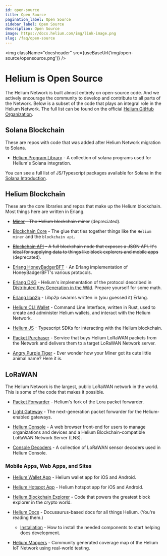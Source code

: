 ```yaml
---
id: open-source
title: Open Source
pagination_label: Open Source
sidebar_label: Open Source
description: Open Source
image: https://docs.helium.com/img/link-image.png
slug: /faq/open-source
---
```



<img className="docsheader" src={useBaseUrl('img/open-source/opensource.png')} />

# Helium is Open Source

The Helium Network is built almost entirely on open-source code. And we actively encourage the
community to develop and contribute to all parts of the Network. Below is a subset of the code that
plays an integral role in the Helium Network. The full list can be found on the official
[Helium GitHub Organization](https://github.com/helium).

## Solana Blockchain

These are repos with code that was added after Helium Network migration to Solana.

- [Helium Program Library](https://github.com/helium/helium-program-library) - A collection of
solana programs used for Helium's Solana integration.

You can see a full list of JS/Typescript packages available for Solana in the [Solana Introduction](/solana/#packages-jstypescript).

## Helium Blockchain

These are the core libraries and repos that make up the Helium blockchain. Most things here are
written in Erlang.

- <s>[Miner](https://github.com/helium/miner) - The Helium blockchain miner</s> (depreciated).

- [Blockchain Core](https://github.com/helium/blockchain-core) - The glue that ties together things
  like the `Helium miner` and the `blockchain api`.

- <s>[Blockchain API](https://github.com/helium/blockchain-api) - A full blockchain node
  that exposes a JSON API. It's ideal for supplying data to things like block explorers and mobile
  apps</s> (deprecated).

- [Erlang HoneyBadgerBFT](https://github.com/helium/erlang-hbbft) - An Erlang implementation of
  HoneyBadgerBFT's various protocols.

- [Erlang DKG](https://github.com/helium/erlang-dkg) - Helium's implementation of the protocol
  described in [Distributed Key Generation in the Wild](https://eprint.iacr.org/2012/377.pdf).
  Prepare yourself for some math.

- [Erlang libp2p](https://github.com/helium/erlang-libp2p) - Libp2p swarms written in (you guessed
  it) Erlang.

- [Helium CLI Wallet](https://github.com/helium/helium-wallet-rs) - Command Line Interface, written
  in Rust, used to create and administer Helium wallets, and interact with the Helium Network.

- [Helium JS](https://github.com/helium/helium-js) - Typescript SDKs for interacting with the Helium
  blockchain.

- [Packet Purchaser](https://github.com/helium/packet-purchaser) - Service that buys Helium LoRaWAN
  packets from the Network and delivers them to a target LoRaWAN Network server.

- [Angry Purple Tiger](https://github.com/helium/angry-purple-tiger) - Ever wonder how your Miner
  got its cute little animal name? Here it is.

## LoRaWAN

The Helium Network is the largest, public LoRaWAN network in the world. This is some of the code
that makes it possible.

- [Packet Forwarder](https://github.com/helium/packet_forwarder) - Helium's fork of the Lora packet
  forwarder.

- [Light Gateway](https://github.com/helium/gateway-rs) - The next-generation packet forwarder for
  the Helium-enabled gateways.

- [Helium Console](https://github.com/helium/console) - A web browser front-end for users to manage
  organizations and devices and a Helium Blockchain-compatible LoRaWAN Network Server (LNS).

- [Console Decoders](https://github.com/helium/console-decoders) - A collection of LoRaWAN sensor
  decoders used in Helium Console.

### Mobile Apps, Web Apps, and Sites

- [Helium Wallet App](https://github.com/helium/wallet-app) - Helium wallet app for iOS and Android.

- [Helium Hotspot App](https://github.com/helium/hotspot-app) - Helium hotspot app for iOS and
  Android.

- [Helium Blockchain Explorer](https://github.com/helium/explorer) - Code that powers the greatest
  block explorer in the crypto world.

- [Helium Docs](https://github.com/helium/docs) - Docusaurus-based docs for all things Helium.
  (You're reading them.)

  - [Installation](/home/faqdocs-installation) - How to install the needed components to start
    helping docs development.

- [Helium Mappers](https://github.com/helium/mappers/) - Community generated coverage map of the
  Helium IoT Network using real-world testing.
